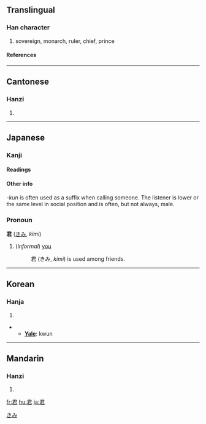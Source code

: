 ==Translingual==
===Han character===
{{Han char|rn=30|rad=口|as=04|sn=7|four=1760<sub>7</sub>|canj=尸大口 (SKR)}}
# sovereign, monarch, ruler, chief, prince
====References====
{{Han ref|kx=0177.070|dkj=03323|dj=0394.150|hdz=10595.060|uh=541B|ud=21531|bh=A767|bd=42855}}
----
==Cantonese==
===Hanzi===
{{yue-hanzi|jyut=|y=gwan1}}
# {{defn|Cantonese}}
----
== Japanese ==
=== Kanji ===
{{ja-kanji|grade=3|rs=口04}}
====Readings====
{{ja-readings|on=[[くん]] (''kun'')|kun=[[きみ]] (''kimi'')}}

====Other info====
''-kun'' is often used as a suffix when calling someone. The listener is lower or the same level in social position and is often, but not always, male.

=== Pronoun ===
'''君''' ([[きみ]], ''kimi'')
# (''informal'') [[you]]
#: 君 (きみ, ''kimi'') is used among friends.



[[Category:Japanese pronouns|きみ]]
----
==Korean==
===Hanja===
{{ko-hanja|hangeul=군|eumhun=임금|rv=gun|mr=kun}}
# {{defn|Korean}}

** '''[[Yale]]''': kwun
----
==Mandarin==
===Hanzi===
{{cmn-hanzi|pin=[[jūn]] (jun1)|wg=chün<sup>1</sup>}}
# {{defn|Mandarin}}

[[fr:君]]
[[hu:君]]
[[ja:君]]